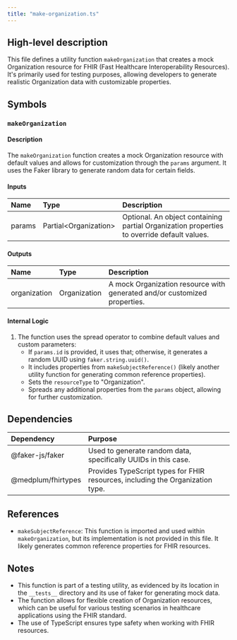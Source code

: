 ```yaml
---
title: "make-organization.ts"
---
```


## High-level description
This file defines a utility function `makeOrganization` that creates a mock Organization resource for FHIR (Fast Healthcare Interoperability Resources). It's primarily used for testing purposes, allowing developers to generate realistic Organization data with customizable properties.

## Symbols

### `makeOrganization`
#### Description
The `makeOrganization` function creates a mock Organization resource with default values and allows for customization through the `params` argument. It uses the Faker library to generate random data for certain fields.

#### Inputs
| Name | Type | Description |
|:-----|:-----|:------------|
| params | Partial&lt;Organization&gt; | Optional. An object containing partial Organization properties to override default values. |

#### Outputs
| Name | Type | Description |
|:-----|:-----|:------------|
| organization | Organization | A mock Organization resource with generated and/or customized properties. |

#### Internal Logic
1. The function uses the spread operator to combine default values and custom parameters:
   - If `params.id` is provided, it uses that; otherwise, it generates a random UUID using `faker.string.uuid()`.
   - It includes properties from `makeSubjectReference()` (likely another utility function for generating common reference properties).
   - Sets the `resourceType` to "Organization".
   - Spreads any additional properties from the `params` object, allowing for further customization.

## Dependencies
| Dependency | Purpose |
|:-----------|:--------|
| @faker-js/faker | Used to generate random data, specifically UUIDs in this case. |
| @medplum/fhirtypes | Provides TypeScript types for FHIR resources, including the Organization type. |

## References
- `makeSubjectReference`: This function is imported and used within `makeOrganization`, but its implementation is not provided in this file. It likely generates common reference properties for FHIR resources.

## Notes
- This function is part of a testing utility, as evidenced by its location in the `__tests__` directory and its use of faker for generating mock data.
- The function allows for flexible creation of Organization resources, which can be useful for various testing scenarios in healthcare applications using the FHIR standard.
- The use of TypeScript ensures type safety when working with FHIR resources.